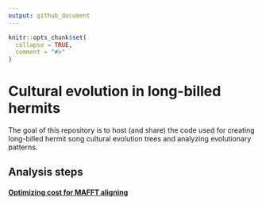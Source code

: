 ```yaml
---
output: github_document
---
```


<!-- README.md is generated from README.Rmd. Please edit that file -->

```r
knitr::opts_chunk$set(
  collapse = TRUE,
  comment = "#>"
)
```

# Cultural evolution in long-billed hermits

<!-- badges: start -->
<!-- badges: end -->

The goal of this repository is to host (and share) the code used for creating long-billed hermit song cultural evolution trees and analyzing evolutionary patterns.

## Analysis steps

#### [Optimizing cost for MAFFT aligning](https://htmlpreview.github.io/?https://raw.githubusercontent.com/maRce10/lbh_cultural_evolution/master/analysis/aliging_songs.html) 

